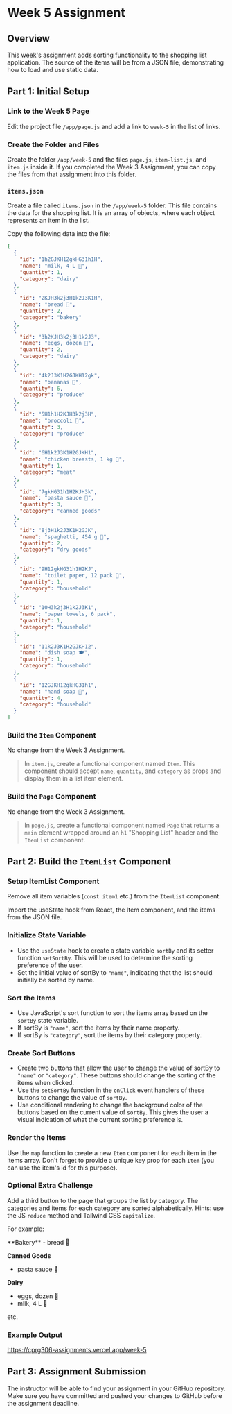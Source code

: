 # Week 5 Assignment

## Overview

This week's assignment adds sorting functionality to the shopping list application. The source of the items will be from a JSON file, demonstrating how to load and use static data.


## Part 1: Initial Setup

<Steps>

### Link to the Week 5 Page

Edit the project file `/app/page.js` and add a link to `week-5` in the list of links.

### Create the Folder and Files

Create the folder `/app/week-5` and the files `page.js`, `item-list.js`, and `item.js` inside it. If you completed the Week 3 Assignment, you can copy the files from that assignment into this folder.

### `items.json`

Create a file called `items.json` in the `/app/week-5` folder. This file contains the data for the shopping list. It is an array of objects, where each object represents an item in the list.

Copy the following data into the file:

```json copy
[
  {
    "id": "1h2GJKH12gkHG31h1H",
    "name": "milk, 4 L 🥛",
    "quantity": 1,
    "category": "dairy"
  },
  {
    "id": "2KJH3k2j3H1k2J3K1H",
    "name": "bread 🍞",
    "quantity": 2,
    "category": "bakery"
  },
  {
    "id": "3h2KJH3k2j3H1k2J3",
    "name": "eggs, dozen 🥚",
    "quantity": 2,
    "category": "dairy"
  },
  {
    "id": "4k2J3K1H2GJKH12gk",
    "name": "bananas 🍌",
    "quantity": 6,
    "category": "produce"
  },
  {
    "id": "5H1h1H2KJH3k2j3H",
    "name": "broccoli 🥦",
    "quantity": 3,
    "category": "produce"
  },
  {
    "id": "6H1k2J3K1H2GJKH1",
    "name": "chicken breasts, 1 kg 🍗",
    "quantity": 1,
    "category": "meat"
  },
  {
    "id": "7gkHG31h1H2KJH3k",
    "name": "pasta sauce 🍝",
    "quantity": 3,
    "category": "canned goods"
  },
  {
    "id": "8j3H1k2J3K1H2GJK",
    "name": "spaghetti, 454 g 🍝",
    "quantity": 2,
    "category": "dry goods"
  },
  {
    "id": "9H12gkHG31h1H2KJ",
    "name": "toilet paper, 12 pack 🧻",
    "quantity": 1,
    "category": "household"
  },
  {
    "id": "10H3k2j3H1k2J3K1",
    "name": "paper towels, 6 pack",
    "quantity": 1,
    "category": "household"
  },
  {
    "id": "11k2J3K1H2GJKH12",
    "name": "dish soap 🍽️",
    "quantity": 1,
    "category": "household"
  },
  {
    "id": "12GJKH12gkHG31h1",
    "name": "hand soap 🧼",
    "quantity": 4,
    "category": "household"
  }
]
```

### Build the `Item` Component

No change from the Week 3 Assignment.

> In `item.js`, create a functional component named `Item`. This component should accept `name`, `quantity`, and `category` as props and display them in a list item element.

### Build the `Page` Component

No change from the Week 3 Assignment.

> In `page.js`, create a functional component named `Page` that returns a `main` element wrapped around an `h1` "Shopping List" header and the `ItemList` component.

</Steps>

## Part 2: Build the `ItemList` Component

<Steps>

### Setup ItemList Component

Remove all item variables (`const item1` etc.) from the `ItemList` component.

Import the useState hook from React, the Item component, and the items from the JSON file.

### Initialize State Variable

- Use the `useState` hook to create a state variable `sortBy` and its setter function `setSortBy`. This will be used to determine the sorting preference of the user.
- Set the initial value of sortBy to `"name"`, indicating that the list should initially be sorted by name.

### Sort the Items

- Use JavaScript's sort function to sort the items array based on the `sortBy` state variable.
- If sortBy is `"name"`, sort the items by their name property.
- If sortBy is `"category"`, sort the items by their category property.

### Create Sort Buttons

- Create two buttons that allow the user to change the value of sortBy to `"name"` or `"category"`. These buttons should change the sorting of the items when clicked.
- Use the `setSortBy` function in the `onClick` event handlers of these buttons to change the value of `sortBy`.
- Use conditional rendering to change the background color of the buttons based on the current value of `sortBy`. This gives the user a visual indication of what the current sorting preference is.

### Render the Items

Use the `map` function to create a new `Item` component for each item in the items array. Don't forget to provide a unique key prop for each `Item` (you can use the item's id for this purpose).

</Steps>

### Optional Extra Challenge

Add a third button to the page that groups the list by category. The categories and items for each category are sorted alphabetically. Hints: use the JS `reduce` method and Tailwind CSS `capitalize`.

For example:

<div className="border p-3">
**Bakery**
- bread 🍞

**Canned Goods**

- pasta sauce 🍝

**Dairy**

- eggs, dozen 🥚
- milk, 4 L 🥛

etc.

</div>

### Example Output

https://cprg306-assignments.vercel.app/week-5

## Part 3: Assignment Submission

The instructor will be able to find your assignment in your GitHub repository. Make sure you have committed and pushed your changes to GitHub before the assignment deadline.


<AssignmentChecker week="5" />
